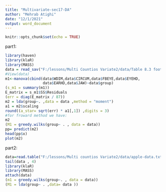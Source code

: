 ```yaml
---
title: "Multivariate-sec17-DA"
author: "Mehrab Atighi"
date: "12/1/2021"
output: word_document
---
```


```r
knitr::opts_chunk$set(echo = TRUE)
```
part1:
```r
library(haven)
library(klaR)
library(MASS)
data = read_sav("F:/lessons/Multi Countios Variate2/data/Table 8.3 football.sav")
#View(data)
m1<-manova(cbind(data$WDIM,data$CIRCUM,data$FBEYE,data$EYEHD,
                 data$EARHD,data$JAW)~data$group)
(s_m1 = summary(m1))
E_matrix = s_m1$SS$Residuals
(err = diag(E_matrix / 87))
m2 = lda(group~. ,data = data ,method = "moment")
a1 = m2$scaling
round((a_star= sqrt(err) * a1[,1]) ,digits = 3)
#for froward method we have:
m2
(M1 = greedy.wilks(group~ . , data = data))
pp= predict(m2)
head(pp$x)
plot(m2)

```
part2:
```r

data=read.table("F:/lessons/Multi countios Variate2/data/apple-data.txt" , header = TRUE)
tail(data , 4)
library(klaR)
library(MASS)
attach(data)
(m1 = greedy.wilks(group~. , data = data))
(M1 = lda(group~ . ,data= data ))
```
